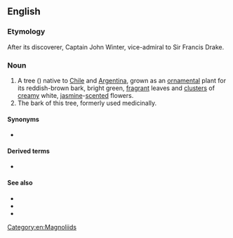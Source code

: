 ==English==

===Etymology===
After its discoverer, Captain John Winter, vice-admiral to Sir Francis Drake.

===Noun===
{{en-noun|head=[[Winter]]'s [[bark]]|?}}

# A tree ({{taxlink|Drimys winteri|species|noshow=1}}) native to [[Chile]] and [[Argentina]], grown as an [[ornamental]] plant for its reddish-brown bark, bright green, [[fragrant]] leaves and [[cluster]]s of [[creamy]] white, [[jasmine]]-[[scented]] flowers.
# The bark of this tree, formerly used medicinally.

====Synonyms====
* {{sense|tree}} {{l|en|Winter's bark tree}}

====Derived terms====
* {{l|en|false Winter's bark}}

====See also====
* {{pedialite|Drimys winteri}}
* {{specieslite|Drimys winteri}}
* {{commonslite|Drimys_winteri}}

[[Category:en:Magnoliids]]